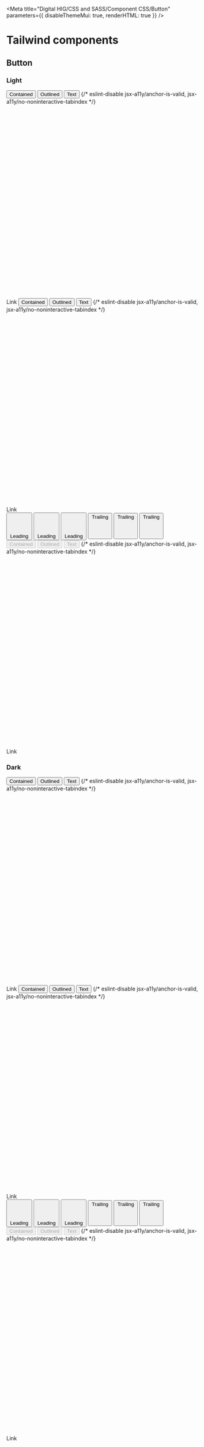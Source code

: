 

<Meta
  title="Digital HIG/CSS and SASS/Component CSS/Button"
  parameters={{
    disableThemeMui: true,
    renderHTML: true
  }}
/>

# Tailwind components

## Button

### Light

<Canvas>
  <Story name="Light">
    <div className="dhig-theme-light">
      <button className="dhig-button dhig-button-contained dhig-button-medium dhig-typography-button-label">
        Contained
      </button>
      <Spacer />
      <button className="dhig-button dhig-button-outlined dhig-button-medium dhig-typography-button-label">
        Outlined
      </button>
      <Spacer />
      <button className="dhig-button dhig-button-text dhig-button-medium dhig-typography-button-label">
        Text
      </button>
      <Spacer />
      {/* eslint-disable jsx-a11y/anchor-is-valid, jsx-a11y/no-noninteractive-tabindex */}
      <a
        className="dhig-button dhig-button-link dhig-button-medium dhig-typography-button-label"
        tabIndex={0}
      >
        <span
          className="dhig-button-icon dhig-button-icon-start"
          focusable="false"
          aria-hidden="true"
          viewBox="0 0 24 24"
        >
          <svg className="dhig-svg-icon" viewBox="0 0 24 24" fill="none">
            <use xlinkHref="#dhig--icons--cta-arrow-right" />
          </svg>
        </span>
        Link
      </a>
      <Spacer />
      <button className="dhig-button dhig-button-contained dhig-button-small dhig-typography-button-label-dense">
        Contained
      </button>
      <Spacer />
      <button className="dhig-button dhig-button-outlined dhig-button-small dhig-typography-button-label-dense">
        Outlined
      </button>
      <Spacer />
      <button className="dhig-button dhig-button-text dhig-button-small dhig-typography-button-label-dense">
        Text
      </button>
      <Spacer />
      {/* eslint-disable jsx-a11y/anchor-is-valid, jsx-a11y/no-noninteractive-tabindex */}
      <a
        className="dhig-button dhig-button-link dhig-button-small dhig-typography-button-label-dense"
        tabIndex={0}
      >
        <span
          className="dhig-button-icon dhig-button-icon-start"
          focusable="false"
          aria-hidden="true"
          viewBox="0 0 24 24"
        >
          <svg className="dhig-svg-icon" viewBox="0 0 24 24" fill="none">
            <use xlinkHref="#dhig--icons--cta-arrow-right" />
          </svg>
        </span>
        Link
      </a>
    </div>
  </Story>
</Canvas>

<Canvas>
  <Story name="Light: icons">
    <button className="dhig-button dhig-button-contained dhig-button-medium dhig-typography-button-label">
      <span
        className="dhig-button-icon dhig-button-icon-start"
        focusable="false"
        aria-hidden="true"
        viewBox="0 0 24 24"
      >
        <svg className="dhig-svg-icon" viewBox="0 0 24 24" fill="none">
          <use xlinkHref="#dhig--icons--sync" />
        </svg>
      </span>
      Leading
    </button>
    <Spacer />
    <button className="dhig-button dhig-button-outlined dhig-button-medium dhig-typography-button-label">
      <span
        className="dhig-button-icon dhig-button-icon-start"
        focusable="false"
        aria-hidden="true"
        viewBox="0 0 24 24"
      >
        <svg className="dhig-svg-icon" viewBox="0 0 24 24" fill="none">
          <use xlinkHref="#dhig--icons--sync" />
        </svg>
      </span>
      Leading
    </button>
    <Spacer />
    <button className="dhig-button dhig-button-text dhig-button-medium dhig-typography-button-label">
      <span
        className="dhig-button-icon dhig-button-icon-start"
        focusable="false"
        aria-hidden="true"
        viewBox="0 0 24 24"
      >
        <svg className="dhig-svg-icon" viewBox="0 0 24 24" fill="none">
          <use xlinkHref="#dhig--icons--sync" />
        </svg>
      </span>
      Leading
    </button>
    <Spacer />
    <button className="dhig-button dhig-button-contained dhig-button-medium dhig-typography-button-label">
      Trailing
      <span
        className="dhig-button-icon dhig-button-icon-end"
        focusable="false"
        aria-hidden="true"
        viewBox="0 0 24 24"
      >
        <svg className="dhig-svg-icon" viewBox="0 0 24 24" fill="none">
          <use xlinkHref="#dhig--icons--sync" />
        </svg>
      </span>
    </button>
    <Spacer />
    <button className="dhig-button dhig-button-outlined dhig-button-medium dhig-typography-button-label">
      Trailing
      <span
        className="dhig-button-icon dhig-button-icon-end"
        focusable="false"
        aria-hidden="true"
        viewBox="0 0 24 24"
      >
        <svg className="dhig-svg-icon" viewBox="0 0 24 24" fill="none">
          <use xlinkHref="#dhig--icons--sync" />
        </svg>
      </span>
    </button>
    <Spacer />
    <button className="dhig-button dhig-button-text dhig-button-medium dhig-typography-button-label">
      Trailing
      <span
        className="dhig-button-icon dhig-button-icon-end"
        focusable="false"
        aria-hidden="true"
        viewBox="0 0 24 24"
      >
        <svg className="dhig-svg-icon" viewBox="0 0 24 24" fill="none">
          <use xlinkHref="#dhig--icons--sync" />
        </svg>
      </span>
    </button>
  </Story>
</Canvas>

<Canvas>
  <Story name="Light: disabled">
    <div className="dhig-theme-light">
      <button
        disabled
        className="dhig-button dhig-button-contained dhig-button-medium dhig-typography-button-label"
      >
        Contained
      </button>
      <Spacer />
      <button
        disabled
        className="dhig-button dhig-button-outlined dhig-button-medium dhig-typography-button-label"
      >
        Outlined
      </button>
      <Spacer />
      <button
        disabled
        className="dhig-button dhig-button-text dhig-button-medium dhig-typography-button-label"
      >
        Text
      </button>
      <Spacer />
      {/* eslint-disable jsx-a11y/anchor-is-valid, jsx-a11y/no-noninteractive-tabindex */}
      <a className="dhig-button dhig-disabled dhig-button-link dhig-button-medium dhig-typography-button-label">
        <span
          className="dhig-button-icon dhig-button-icon-start"
          focusable="false"
          aria-hidden="true"
          viewBox="0 0 24 24"
        >
          <svg className="dhig-svg-icon" viewBox="0 0 24 24" fill="none">
            <use xlinkHref="#dhig--icons--cta-arrow-right" />
          </svg>
        </span>
        Link
      </a>
    </div>
  </Story>
</Canvas>

### Dark

<Canvas>
  <Story name="Dark" parameters={{ theme: "dark" }}>
    <div className="dhig-theme-dark">
      <button className="dhig-button dhig-button-contained dhig-button-medium dhig-typography-button-label">
        Contained
      </button>
      <Spacer />
      <button className="dhig-button dhig-button-outlined dhig-button-medium dhig-typography-button-label">
        Outlined
      </button>
      <Spacer />
      <button className="dhig-button dhig-button-text dhig-button-medium dhig-typography-button-label">
        Text
      </button>
      <Spacer />
      {/* eslint-disable jsx-a11y/anchor-is-valid, jsx-a11y/no-noninteractive-tabindex */}
      <a
        className="dhig-button dhig-button-link dhig-button-medium dhig-typography-button-label"
        tabIndex={0}
      >
        <span
          className="dhig-button-icon dhig-button-icon-start"
          focusable="false"
          aria-hidden="true"
          viewBox="0 0 24 24"
        >
          <svg className="dhig-svg-icon" viewBox="0 0 24 24" fill="none">
            <use xlinkHref="#dhig--icons--cta-arrow-right" />
          </svg>
        </span>
        Link
      </a>
      <Spacer />
      <button className="dhig-button dhig-button-contained dhig-button-small dhig-typography-button-label-dense">
        Contained
      </button>
      <Spacer />
      <button className="dhig-button dhig-button-outlined dhig-button-small dhig-typography-button-label-dense">
        Outlined
      </button>
      <Spacer />
      <button className="dhig-button dhig-button-text dhig-button-small dhig-typography-button-label-dense">
        Text
      </button>
      <Spacer />
      {/* eslint-disable jsx-a11y/anchor-is-valid, jsx-a11y/no-noninteractive-tabindex */}
      <a
        className="dhig-button dhig-button-link dhig-button-small dhig-typography-button-label-dense"
        tabIndex={0}
      >
        <span
          className="dhig-button-icon dhig-button-icon-start"
          focusable="false"
          aria-hidden="true"
          viewBox="0 0 24 24"
        >
          <svg className="dhig-svg-icon" viewBox="0 0 24 24" fill="none">
            <use xlinkHref="#dhig--icons--cta-arrow-right" />
          </svg>
        </span>
        Link
      </a>
    </div>
  </Story>
</Canvas>

<Canvas>
  <Story name="Dark: icons" parameters={{ theme: "dark" }}>
    <div className="dhig-theme-dark">
      <button className="dhig-button dhig-button-contained dhig-button-medium dhig-typography-button-label">
        <span
          className="dhig-button-icon dhig-button-icon-start"
          focusable="false"
          aria-hidden="true"
          viewBox="0 0 24 24"
        >
          <svg className="dhig-svg-icon" viewBox="0 0 24 24" fill="none">
            <use xlinkHref="#dhig--icons--sync" />
          </svg>
        </span>
        Leading
      </button>
      <Spacer />
      <button className="dhig-button dhig-button-outlined dhig-button-medium dhig-typography-button-label">
        <span
          className="dhig-button-icon dhig-button-icon-start"
          focusable="false"
          aria-hidden="true"
          viewBox="0 0 24 24"
        >
          <svg className="dhig-svg-icon" viewBox="0 0 24 24" fill="none">
            <use xlinkHref="#dhig--icons--sync" />
          </svg>
        </span>
        Leading
      </button>
      <Spacer />
      <button className="dhig-button dhig-button-text dhig-button-medium dhig-typography-button-label">
        <span
          className="dhig-button-icon dhig-button-icon-start"
          focusable="false"
          aria-hidden="true"
          viewBox="0 0 24 24"
        >
          <svg className="dhig-svg-icon" viewBox="0 0 24 24" fill="none">
            <use xlinkHref="#dhig--icons--sync" />
          </svg>
        </span>
        Leading
      </button>
      <Spacer />
      <button className="dhig-button dhig-button-contained dhig-button-medium dhig-typography-button-label">
        Trailing
        <span
          className="dhig-button-icon dhig-button-icon-end"
          focusable="false"
          aria-hidden="true"
          viewBox="0 0 24 24"
        >
          <svg className="dhig-svg-icon" viewBox="0 0 24 24" fill="none">
            <use xlinkHref="#dhig--icons--sync" />
          </svg>
        </span>
      </button>
      <Spacer />
      <button className="dhig-button dhig-button-outlined dhig-button-medium dhig-typography-button-label">
        Trailing
        <span
          className="dhig-button-icon dhig-button-icon-end"
          focusable="false"
          aria-hidden="true"
          viewBox="0 0 24 24"
        >
          <svg className="dhig-svg-icon" viewBox="0 0 24 24" fill="none">
            <use xlinkHref="#dhig--icons--sync" />
          </svg>
        </span>
      </button>
      <Spacer />
      <button className="dhig-button dhig-button-text dhig-button-medium dhig-typography-button-label">
        Trailing
        <span
          className="dhig-button-icon dhig-button-icon-end"
          focusable="false"
          aria-hidden="true"
          viewBox="0 0 24 24"
        >
          <svg className="dhig-svg-icon" viewBox="0 0 24 24" fill="none">
            <use xlinkHref="#dhig--icons--sync" />
          </svg>
        </span>
      </button>
    </div>
  </Story>
</Canvas>

<Canvas>
  <Story name="Dark: disabled" parameters={{ theme: "dark" }}>
    <div className="dhig-theme-dark">
      <button
        disabled
        className="dhig-button dhig-button-contained dhig-button-medium dhig-typography-button-label"
      >
        Contained
      </button>
      <Spacer />
      <button
        disabled
        className="dhig-button dhig-button-outlined dhig-button-medium dhig-typography-button-label"
      >
        Outlined
      </button>
      <Spacer />
      <button
        disabled
        className="dhig-button dhig-button-text dhig-button-medium dhig-typography-button-label"
      >
        Text
      </button>
      <Spacer />
      {/* eslint-disable jsx-a11y/anchor-is-valid, jsx-a11y/no-noninteractive-tabindex */}
      <a
        className="dhig-button dhig-disabled dhig-button-link dhig-button-medium dhig-typography-button-label"
        tabIndex={0}
      >
        <span
          className="dhig-button-icon dhig-button-icon-start"
          focusable="false"
          aria-hidden="true"
          viewBox="0 0 24 24"
        >
          <svg className="dhig-svg-icon" viewBox="0 0 24 24" fill="none">
            <use xlinkHref="#dhig--icons--cta-arrow-right" />
          </svg>
        </span>
        Link
      </a>
    </div>
  </Story>
</Canvas>
